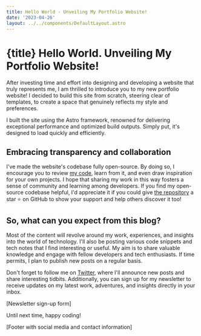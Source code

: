 ```yaml
---
title: Hello World - Unveiling My Portfolio Website!
date: '2023-04-26'
layout: ../../components/DefaultLayout.astro
---
```


# {title} Hello World. Unveiling My Portfolio Website!

After investing time and effort into designing and developing a website that truly represents me, I am thrilled to introduce you to my new portfolio website! I decided to build this site from scratch, steering clear of templates, to create a space that genuinely reflects my style and preferences.

I built the site using the Astro framework, renowned for delivering exceptional performance and optimized build outputs. Simply put, it's designed to load quickly and efficiently.

## Embracing transparency and collaboration
I've made the website's codebase fully open-source. By doing so, I encourage you to review [my code](https://github.com/lukeliasi), learn from it, and even draw inspiration for your own projects. I hope that sharing my work in this way fosters a sense of community and learning among developers. If you find my open-source codebase helpful, I'd appreciate it if you could give [the repository](https://github.com/lukeliasi/lukeliasi.com) a star ⭐ on GitHub to show your support and help others discover it too!

## So, what can you expect from this blog?
Most of the content will revolve around my work, experiences, and insights into the world of technology. I'll also be posting various code snippets and tech notes that I find interesting or useful. My aim is to share valuable knowledge and engage with fellow developers and tech enthusiasts. If time permits, I plan to publish new posts on a regular basis.

Don't forget to follow me on [Twitter](https://twitter.com/lukeliasi), where I'll announce new posts and share interesting tidbits. Additionally, you can sign up for my newsletter to receive updates on my latest work, adventures, and insights directly in your inbox.

[Newsletter sign-up form]

Until next time, happy coding!

[Footer with social media and contact information]